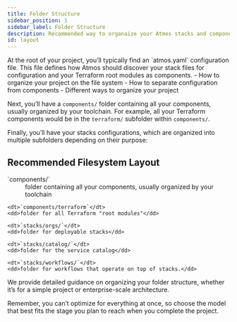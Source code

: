 ```yaml
---
title: Folder Structure
sidebar_position: 1
sidebar_label: Folder Structure
description: Recommended way to organaize your Atmos stacks and components
id: layout    
---
```


<Intro>
At the root of your project, you’ll typically find an `atmos.yaml` configuration file. This file defines how Atmos should discover your stack files for configuration and your Terraform root modules as components.
</Intro>

<KeyPoints>
- How to organize your project on the file system
- How to separate configuration from components
- Different ways to organize your project
</KeyPoints>



Next, you’ll have a `components/` folder containing all your components, usually organized by your toolchain. For example, all your Terraform components would be in the `terraform/` subfolder within `components/`.

Finally, you’ll have your stacks configurations, which are organized into multiple subfolders depending on their purpose:

## Recommended Filesystem Layout
<dl>
    <dt>`components/`</dt>
    <dd>folder containing all your components, usually organized by your toolchain</dd>

    <dt>`components/terraform`</dt>
    <dd>folder for all Terraform "root modules"</dd>

    <dt>`stacks/orgs/`</dt>
    <dd>folder for deployable stacks</dd>

    <dt>`stacks/catalog/`</dt>
    <dd>folder for the service catalog</dd>

    <dt>`stacks/workflows/`</dt>
    <dd>folder for workflows that operate on top of stacks.</dd>
</dl>

We provide detailed guidance on organizing your folder structure, whether it’s for a simple project or enterprise-scale architecture. 

Remember, you can’t optimize for everything at once, so choose the model that best fits the stage you plan to reach when you complete the project.
